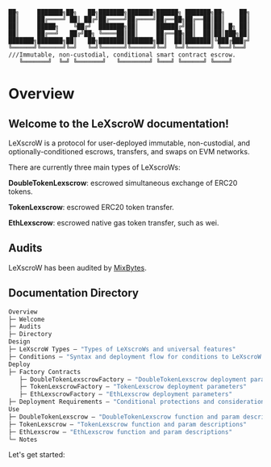 ```
██╗     ███████╗██╗   ██╗███████╗███████╗██████╗ ███████╗██╗    ██╗
██║     ██╔════╝ ██║ ██╔╝██╔════╝██╔════╝██╔══██╗██╔══██║██║    ██║
██║     █████╗    ╚██╔╝  ███████╗██║     ██████╔╝██║  ██║██║ █╗ ██║
██║     ██╔══╝   ██╔╝██╗ ╚════██║██║     ██╔══██╗██║  ██║██║███╗██║
███████╗███████╗██║   ██╗███████║███████╗██║  ██║███████║╚███╔███╔╝
╚══════╝╚══════╝╚═╝   ╚═╝╚══════╝╚══════╝╚═╝  ╚═╝╚══════╝ ╚══╝╚══╝   
///Immutable, non-custodial, conditional smart contract escrow.
   ╚═══════╝  ╚═╝ ╚═══════╝   ╚════════╝ ╚═══╝ ╚══════╝ ╚════╝
```


# Overview

## Welcome to the LeXscroW documentation!

LeXscroW is a protocol for user-deployed immutable, non-custodial, and optionally-conditioned escrows, transfers, and swaps on EVM networks. 

There are currently three main types of LeXscroWs:

**DoubleTokenLexscrow**: escrowed simultaneous exchange of ERC20 tokens. 

**TokenLexscrow**: escrowed ERC20 token transfer.

**EthLexscrow**: escrowed native gas token transfer, such as wei.

## Audits

LeXscroW has been audited by [MixBytes](https://github.com/mixbytes/audits_public/blob/master/MetaLeX/LeXscrow/Metalex%20Lexscrow%20Security%20Audit%20Report.pdf).

## Documentation Directory

```ml
Overview
├─ Welcome
├─ Audits
├─ Directory
Design
├─ LeXscroW Types — "Types of LeXscroWs and universal features"
├─ Conditions — "Syntax and deployment flow for conditions to LeXscroW execution"
Deploy
├─ Factory Contracts
   ├─ DoubleTokenLexscrowFactory — "DoubleTokenLexscrow deployment parameters"
   ├─ TokenLexscrowFactory — "TokenLexscrow deployment parameters"
   ├─ EthLexscrowFactory — "EthLexscrow deployment parameters"
├─ Deployment Requirements — "Conditional protections and considerations"
Use
├─ DoubleTokenLexscrow — "DoubleTokenLexscrow function and param descriptions"
├─ TokenLexscrow — "TokenLexscrow function and param descriptions"
├─ EthLexscrow — "EthLexscrow function and param descriptions"
└─ Notes
```

Let's get started:
